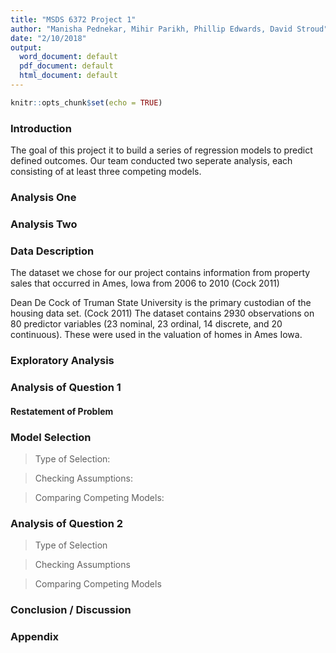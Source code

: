 ```yaml
---
title: "MSDS 6372 Project 1"
author: "Manisha Pednekar, Mihir Parikh, Phillip Edwards, David Stroud"
date: "2/10/2018"
output:
  word_document: default
  pdf_document: default
  html_document: default
---
```


```r
knitr::opts_chunk$set(echo = TRUE)
```

### Introduction  
The goal of this project it to build a series of regression models to predict defined outcomes. Our team conducted two seperate analysis, each consisting of at least three competing models. 

### Analysis One  

### Analysis Two  


### Data Description  
The dataset we chose for our project contains information from property sales that occurred in Ames, Iowa from 2006 to 2010 (Cock 2011)  

Dean De Cock of Truman State University is the primary custodian of the housing data set. (Cock 2011) The dataset contains 2930 observations on 80 predictor variables (23 nominal, 23 ordinal, 14 discrete, and 20 continuous). These were used in the valuation of homes in Ames Iowa.  

### Exploratory Analysis  

### Analysis of Question 1  
#### Restatement of Problem  

### Model Selection  
> Type of Selection:  

> Checking Assumptions:  

> Comparing Competing Models:  

### Analysis of Question 2  
> Type of Selection  

> Checking Assumptions  

> Comparing Competing Models  

### Conclusion / Discussion  


### Appendix  




